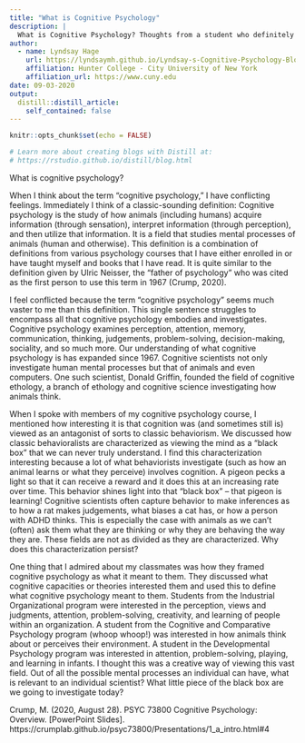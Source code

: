 ```yaml
---
title: "What is Cognitive Psychology"
description: |
  What is Cognitive Psychology? Thoughts from a student who definitely does not have all the answers.
author:
  - name: Lyndsay Hage
    url: https://lyndsaymh.github.io/Lyndsay-s-Cognitive-Psychology-Blog/
    affiliation: Hunter College - City University of New York
    affiliation_url: https://www.cuny.edu
date: 09-03-2020
output:
  distill::distill_article:
    self_contained: false
---
```


```r
knitr::opts_chunk$set(echo = FALSE)

# Learn more about creating blogs with Distill at:
# https://rstudio.github.io/distill/blog.html

```

What is cognitive psychology? 

When I think about the term “cognitive psychology,” I have conflicting feelings. Immediately I think of a classic-sounding definition: Cognitive psychology is the study of how animals (including humans) acquire information (through sensation), interpret information (through perception), and then utilize that information. It is a field that studies mental processes of animals (human and otherwise). This definition is a combination of definitions from various psychology courses that I have either enrolled in or have taught myself and books that I have read. It is quite similar to the definition given by Ulric Neisser, the “father of psychology” who was cited as the first person to use this term in 1967 (Crump, 2020). 

I feel conflicted because the term “cognitive psychology” seems much vaster to me than this definition. This single sentence struggles to encompass all that cognitive psychology embodies and investigates. Cognitive psychology examines perception, attention, memory, communication, thinking, judgements, problem-solving, decision-making, sociality, and so much more. Our understanding of what cognitive psychology is has expanded since 1967.  Cognitive scientists not only investigate human mental processes but that of animals and even computers. One such scientist, Donald Griffin, founded the field of cognitive ethology, a branch of ethology and cognitive science investigating how animals think. 

When I spoke with members of my cognitive psychology course, I mentioned how interesting it is that cognition was (and sometimes still is) viewed as an antagonist of sorts to classic behaviorism. We discussed how classic behavioralists are characterized as viewing the mind as a “black box” that we can never truly understand. I find this characterization interesting because a lot of what behaviorists investigate (such as how an animal learns or what they perceive) involves cognition. A pigeon pecks a light so that it can receive a reward and it does this at an increasing rate over time. This behavior shines light into that “black box” – that pigeon is learning! Cognitive scientists often capture behavior to make inferences as to how a rat makes judgements, what biases a cat has, or how a person with ADHD thinks. This is especially the case with animals as we can’t (often) ask them what they are thinking or why they are behaving the way they are. These fields are not as divided as they are characterized. Why does this characterization persist? 

One thing that I admired about my classmates was how they framed cognitive psychology as what it meant to them. They discussed what cognitive capacities or theories interested them and used this to define what cognitive psychology meant to them. Students from the Industrial Organizational program were interested in the perception, views and judgments, attention, problem-solving, creativity, and learning of people within an organization. A student from the Cognitive and Comparative Psychology program (whoop whoop!) was interested in how animals think about or perceives their environment. A student in the Developmental Psychology program was interested in attention, problem-solving, playing, and learning in infants. I thought this was a creative way of viewing this vast field. Out of all the possible mental processes an individual can have, what is relevant to an individual scientist? What little piece of the black box are we going to investigate today?

Crump, M. (2020, August 28). PSYC 73800 Cognitive Psychology: Overview. [PowerPoint Slides]. https://crumplab.github.io/psyc73800/Presentations/1_a_intro.html#4
